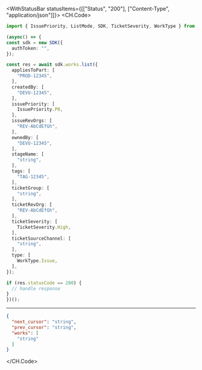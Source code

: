 

<WithStatusBar statusItems={[["Status", "200"], ["Content-Type", "application/json"]]}>
  <CH.Code>
  ```typescript List.ts
  import { IssuePriority, ListMode, SDK, TicketSeverity, WorkType } from "devrev/sdk";

(async() => {
  const sdk = new SDK({
    authToken: "",
  });

  const res = await sdk.works.list({
    appliesToPart: [
      "PROD-12345",
    ],
    createdBy: [
      "DEVU-12345",
    ],
    issuePriority: [
      IssuePriority.P0,
    ],
    issueRevOrgs: [
      "REV-AbCdEfGh",
    ],
    ownedBy: [
      "DEVU-12345",
    ],
    stageName: [
      "string",
    ],
    tags: [
      "TAG-12345",
    ],
    ticketGroup: [
      "string",
    ],
    ticketRevOrg: [
      "REV-AbCdEfGh",
    ],
    ticketSeverity: [
      TicketSeverity.High,
    ],
    ticketSourceChannel: [
      "string",
    ],
    type: [
      WorkType.Issue,
    ],
  });

  if (res.statusCode == 200) {
    // handle response
  }
})();
  ```
  ---

  ```json Example Response
  {
    "next_cursor": "string",
    "prev_cursor": "string",
    "works": [
      "string"
    ]
  }
  ```
  </CH.Code>
</WithStatusBar>
